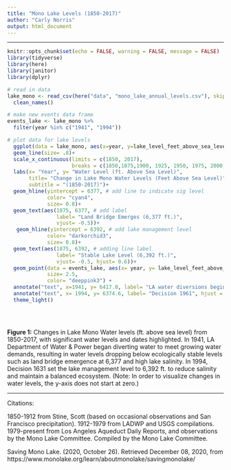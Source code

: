 ```yaml
---
title: "Mono Lake Levels (1850-2017)"
author: "Carly Norris"
output: html_document
---
```


---

```r
knitr::opts_chunk$set(echo = FALSE, warning = FALSE, message = FALSE)
library(tidyverse)
library(here)
library(janitor)
library(dplyr)
```

```r
# read in data
lake_mono <- read_csv(here("data", "mono_lake_annual_levels.csv"), skip = 5) %>% 
  clean_names()

# make new events data frame
events_lake <- lake_mono %>% 
  filter(year %in% c("1941", "1994"))
```

```r
# plot data for lake levels
  ggplot(data = lake_mono, aes(x=year, y=lake_level_feet_above_sea_level))+ 
  geom_line(size= .8)+
  scale_x_continuous(limits = c(1850, 2017),
                     breaks = c(1850,1875,1900, 1925, 1950, 1975, 2000, 2017))+
  labs(x= "Year", y= "Water Level (ft. Above Sea Level)",
       title= "Change in Lake Mono Water Levels (Feet Above Sea Level)",
       subtitle = "(1850-2017)")+
  geom_hline(yintercept = 6377, # add line to indicate sig level
             color= "cyan4",
             size= 0.8)+
  geom_text(aes(1875, 6377, # add label
                label= "Land Bridge Emerges (6,377 ft.)",
                vjust= -0.5))+
   geom_hline(yintercept = 6392, # add lake management level
             color= "darkorchid3",
             size= 0.8)+
  geom_text(aes(1875, 6392, # adding line label 
                label= "Stable Lake Level (6,392 ft.)",
                vjust= -0.5, hjust= 0.6))+
  geom_point(data = events_lake, aes(x= year, y= lake_level_feet_above_sea_level), # add event points 
             size= 2.5,
             color= "deeppink3") +
  annotate("text", x=1941, y= 6417.0, label= "LA water diversions begin", vjust= -.5, hjust= -.1, size= 3)+ #label event points
  annotate("text", x= 1994, y= 6374.6, label= "Decision 1961", hjust = -.1, size=3)+
  theme_light()
  

  

```

**Figure 1:** Changes in Lake Mono Water levels (ft. above sea level) from 1850-2017, with significant water levels and dates highlighted. In 1941, LA Department of Water & Power began diverting water to meet growing water demands, resulting in water levels dropping below ecologically stable levels such as land bridge emergence at 6,377 and high lake salinity. In 1994, Decision 1631 set the lake management level to 6,392 ft. to reduce salinity and maintain a balanced ecosystem. (Note: In order to visualize changes in water levels, the y-axis does not start at zero.)  


---
Citations: 

1850-1912 from Stine, Scott (based on occasional observations and San Francisco precipitation). 1912-1979 from LADWP and USGS compilations. 1979-present from Los Angeles Aqueduct Daily Reports, and observations by the Mono Lake Committee. Compiled by the Mono Lake Committee.

Saving Mono Lake. (2020, October 26). Retrieved December 08, 2020, from https://www.monolake.org/learn/aboutmonolake/savingmonolake/
